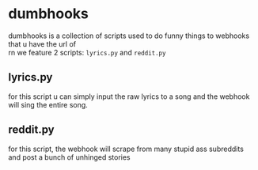 # dumbhooks
dumbhooks is a collection of scripts used to do funny things to webhooks that u have the url of <br />
rn we feature 2 scripts: `lyrics.py` and `reddit.py` <br />
## lyrics.py
for this script u can simply input the raw lyrics to a song and the webhook will sing the entire song. 
## reddit.py
for this script, the webhook will scrape from many stupid ass subreddits and post a bunch of unhinged stories
